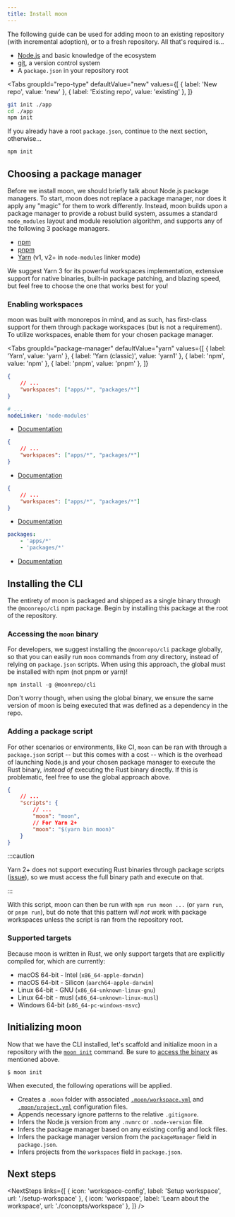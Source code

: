 ```yaml
---
title: Install moon
---
```



<HeaderLabel text="5 min" />

The following guide can be used for adding moon to an existing repository (with incremental
adoption), or to a fresh repository. All that's required is...

- [Node.js](https://nodejs.org/en/) and basic knowledge of the ecosystem
- [git](https://git-scm.com/), a version control system
- A `package.json` in your repository root

<Tabs
  groupId="repo-type"
  defaultValue="new"
  values={[
    { label: 'New repo', value: 'new' },
    { label: 'Existing repo', value: 'existing' },
  ]}
>
<TabItem value="new">

```bash
git init ./app
cd ./app
npm init
```

</TabItem>
<TabItem value="existing">

If you already have a root `package.json`, continue to the next section, otherwise...

```bash
npm init
```

</TabItem>
</Tabs>

## Choosing a package manager

Before we install moon, we should briefly talk about Node.js package managers. To start, moon does
not replace a package manager, nor does it apply any "magic" for them to work differently. Instead,
moon builds upon a package manager to provide a robust build system, assumes a standard
`node_modules` layout and module resolution algorithm, and supports any of the following 3 package
managers.

- [npm](https://docs.npmjs.com/)
- [pnpm](https://pnpm.io/)
- [Yarn](https://yarnpkg.com/) (v1, v2+ in `node-modules` linker mode)

We suggest Yarn 3 for its powerful workspaces implementation, extensive support for native binaries,
built-in package patching, and blazing speed, but feel free to choose the one that works best for
you!

### Enabling workspaces

moon was built with monorepos in mind, and as such, has first-class support for them through package
workspaces (but is not a requirement). To utilize workspaces, enable them for your chosen package
manager.

<Tabs
  groupId="package-manager"
  defaultValue="yarn"
  values={[
    { label: 'Yarn', value: 'yarn' },
    { label: 'Yarn (classic)', value: 'yarn1' },
    { label: 'npm', value: 'npm' },
    { label: 'pnpm', value: 'pnpm' },
  ]}
>
<TabItem value="yarn">

```json title="package.json"
{
	// ...
	"workspaces": ["apps/*", "packages/*"]
}
```

```yaml title=".yarnrc.yml"
# ...
nodeLinker: 'node-modules'
```

- [Documentation](https://yarnpkg.com/features/workspaces)

</TabItem>
<TabItem value="yarn1">

```json title="package.json"
{
	// ...
	"workspaces": ["apps/*", "packages/*"]
}
```

- [Documentation](https://classic.yarnpkg.com/en/docs/workspaces)

</TabItem>
<TabItem value="npm">

```json title="package.json"
{
	// ...
	"workspaces": ["apps/*", "packages/*"]
}
```

- [Documentation](https://docs.npmjs.com/cli/v8/using-npm/workspaces)

</TabItem>
<TabItem value="pnpm">

```yaml title="pnpm-workspace.yaml"
packages:
	- 'apps/*'
	- 'packages/*'
```

- [Documentation](https://pnpm.io/workspaces)

</TabItem>
</Tabs>

## Installing the CLI

The entirety of moon is packaged and shipped as a single binary through the `@moonrepo/cli` npm
package. Begin by installing this package at the root of the repository.

<AddDepsTabs dep="@moonrepo/cli" dev />

### Accessing the `moon` binary

For developers, we suggest installing the `@moonrepo/cli` package globally, so that you can easily
run `moon` commands from _any_ directory, instead of relying on `package.json` scripts. When using
this approach, the global must be installed with npm (not pnpm or yarn)!

```shell
npm install -g @moonrepo/cli
```

Don't worry though, when using the global binary, we ensure the same version of moon is being
executed that was defined as a dependency in the repo.

### Adding a package script

For other scenarios or environments, like CI, `moon` can be ran with through a `package.json` script
-- but this comes with a cost -- which is the overhead of launching Node.js and your chosen package
manager to execute the Rust binary, _instead of_ executing the Rust binary directly. If this is
problematic, feel free to use the global approach above.

```json title="package.json"
{
	// ...
	"scripts": {
		// ...
		"moon": "moon",
		// For Yarn 2+
		"moon": "$(yarn bin moon)"
	}
}
```

:::caution

Yarn 2+ does not support executing Rust binaries through package scripts
([issue](https://github.com/yarnpkg/berry/issues/882)), so we must access the full binary path and
execute on that.

:::

With this script, moon can then be run with `npm run moon ...` (or `yarn run`, or `pnpm run`), but
do note that this pattern _will not_ work with package workspaces unless the script is ran from the
repository root.

### Supported targets

Because moon is written in Rust, we only support targets that are explicitly compiled for, which are
currently:

- macOS 64-bit - Intel (`x86_64-apple-darwin`)
- macOS 64-bit - Silicon (`aarch64-apple-darwin`)
- Linux 64-bit - GNU (`x86_64-unknown-linux-gnu`)
- Linux 64-bit - musl (`x86_64-unknown-linux-musl`)
- Windows 64-bit (`x86_64-pc-windows-msvc`)

## Initializing moon

Now that we have the CLI installed, let's scaffold and initialize moon in a repository with the
[`moon init`](./commands/init) command. Be sure to [access the binary](#accessing-the-moon-binary)
as mentioned above.

```shell
$ moon init
```

When executed, the following operations will be applied.

- Creates a `.moon` folder with associated [`.moon/workspace.yml`](./config/workspace) and
  [`.moon/project.yml`](./config/global-project) configuration files.
- Appends necessary ignore patterns to the relative `.gitignore`.
- Infers the Node.js version from any `.nvmrc` or `.node-version` file.
- Infers the package manager based on any existing config and lock files.
- Infers the package manager version from the `packageManager` field in `package.json`.
- Infers projects from the `workspaces` field in `package.json`.

## Next steps

<NextSteps
	links={[
		{ icon: 'workspace-config', label: 'Setup workspace', url: './setup-workspace' },
		{ icon: 'workspace', label: 'Learn about the workspace', url: './concepts/workspace' },
	]}
/>

